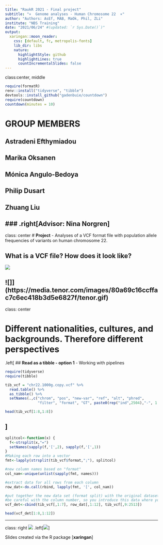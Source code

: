 ```yaml
---
title: "RaukR 2021 - Final project"
subtitle: "∝  Genome analyses - Human Chromosome 22  ∝"
author: "Authors: AsEf, MAB, MaOk, Phil, ZLi"
institute: "NBS Training"
date: "2021/06/24" #(updated: `r Sys.Date()`)"
output:
  xaringan::moon_reader:
    css: [default, fc, metropolis-fonts]
    lib_dir: libs
    nature:
      highlightStyle: github
      highlightLines: true
      countIncrementalSlides: false
---
```

class:center, middle
```r
require(formatR)
renv::install("tidyverse", "tibble")
devtools::install_github("gadenbuie/countdown")
require(countdown)
countdown(minutes = 10)
```
# **GROUP MEMBERS**

## **Astradeni Efthymiadou**
## **Marika Oksanen**
## **Mónica Angulo-Bedoya**
## **Philip Dusart**
## **Zhuang Liu**

### .right[Advisor: Nina Norgren]     
---

class: center 
# **Project** - Analyses of a VCF format file with population allele frequencies of variants on human chromosome 22. 

## **What is a VCF file? How does it look like? **


![](https://user-images.githubusercontent.com/35312839/34796524-c4ddee7a-f623-11e7-99a3-4b6d193c894f.png)

![]](https://media.tenor.com/images/80a69c16ccffac7c6ec418b3d5e6827f/tenor.gif)
---
class: center

# Different nationalities, cultures, and backgrounds. Therefore different perspectives

.left[
## **Read as a tibble - option 1** - Working with pipelines
```r


require(tidyverse)
require(tibble)

tib_vcf = "chr22.1000g.copy.vcf" %>%
  read.table() %>%
  as_tibble() %>%
  setNames(.,c("chrom", "pos", "new-var", "ref", "alt", "phred", 
               "filter", "format", "GT", paste0(rep("ind",2504),"-", 1:2504)))

head(tib_vcf[1:8,1:8])

```
]
---
```r
splitcol<-function(x) {
  f<-strsplit(x,"=")
  setNames(sapply(f,'[',2), sapply(f,'[',1))
}
#Making each row into a vector
fmt<-lapply(strsplit(tib_vcf$format,";"), splitcol)

#new column names based on "format"
col_nam<-unique(unlist(sapply(fmt, names)))

#extract data for all rows from each column
row_dat<-do.call(rbind, lapply(fmt, '[', col_nam))

#put together the new data set (format split) with the original dataset
#be careful with the column number, so you introduce this data where you really want to.
vcf_det<-cbind(tib_vcf[,1:7], row_dat[,1:12], tib_vcf[,9:2513])

head(vcf_det[1:8,1:12])

```
---
class: right
![](https://media0.giphy.com/media/jJsQzGAJrP6J0plTA9/200w.gif?cid=82a1493blfsb2xc1ibjm49zbggcpvc4lu7bj8ftcf3y6jk6x&rid=200w.gif&ct=s)
.left[![](https://media1.tenor.com/images/3a0c9909b542717ce9f651d07c4d4592/tenor.gif?itemid=8985245)]

Slides created via the R package [**xaringan**]
